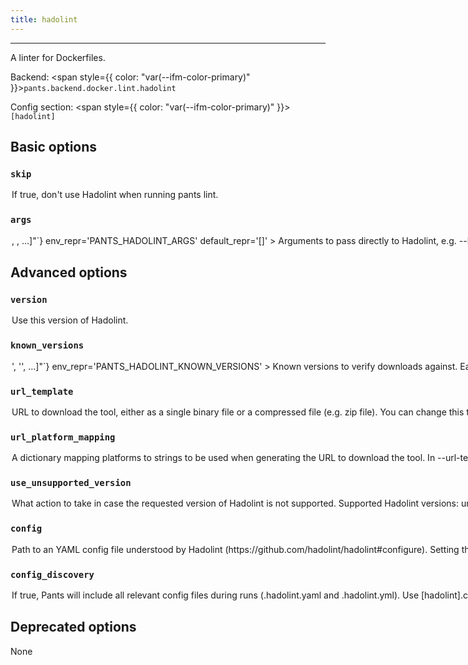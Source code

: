 ```yaml
---
title: hadolint
---
```



---

A linter for Dockerfiles.

Backend: <span style={{ color: "var(--ifm-color-primary)" }}>`pants.backend.docker.lint.hadolint`</span>

Config section: <span style={{ color: "var(--ifm-color-primary)" }}>`[hadolint]`</span>

## Basic options

<span className={styles.options}>

### `skip`

<Option
  cli_repr='--[no-]hadolint-skip'
  env_repr='PANTS_HADOLINT_SKIP'
  default_repr='False'
>
  

If true, don't use Hadolint when running `pants lint`.

</Option>


### `args`

<Option
  cli_repr={`--hadolint-args="[<shell_str>, <shell_str>, ...]"`}
  env_repr='PANTS_HADOLINT_ARGS'
  default_repr='[]'
>
  

Arguments to pass directly to Hadolint, e.g. `--hadolint-args='--format json'`.

</Option>


## Advanced options

### `version`

<Option
  cli_repr='--hadolint-version=<str>'
  env_repr='PANTS_HADOLINT_VERSION'
  default_repr='v2.10.0'
>
  

Use this version of Hadolint.

</Option>


### `known_versions`

<Option
  cli_repr={`--hadolint-known-versions="['<str>', '<str>', ...]"`}
  env_repr='PANTS_HADOLINT_KNOWN_VERSIONS'
>
  

Known versions to verify downloads against.

Each element is a pipe-separated string of `version|platform|sha256|length`, where\:

- `version` is the version string
- `platform` is one of `[linux_arm64,linux_x86_64,macos_arm64,macos_x86_64]`
- `sha256` is the 64-character hex representation of the expected sha256
digest of the download file, as emitted by `shasum -a 256`
- `length` is the expected length of the download file in bytes, as emitted by
`wc -c`

E.g., `3.1.2|macos_x86_64|6d0f18cd84b918c7b3edd0203e75569e0c7caecb1367bbbe409b44e28514f5be|42813`.

Values are space-stripped, so pipes can be indented for readability if necessary.

</Option>


### `url_template`

<Option
  cli_repr='--hadolint-url-template=<str>'
  env_repr='PANTS_HADOLINT_URL_TEMPLATE'
  default_repr='https://github.com/hadolint/hadolint/releases/download/{version}/hadolint-{platform}'
>
  

URL to download the tool, either as a single binary file or a compressed file (e.g. zip file). You can change this to point to your own hosted file, e.g. to work with proxies or for access via the filesystem through a `file\:$abspath` URL (e.g. `file\:/this/is/absolute`, possibly by [templating the buildroot in a config file](\<[Options](doc\:options#config-file-entries)>)).

Use `\{version}` to have the value from `--version` substituted, and `\{platform}` to have a value from `--url-platform-mapping` substituted in, depending on the current platform. For example, https\://github.com/.../protoc-\{version}-\{platform}.zip.

</Option>


### `url_platform_mapping`

<Option
  cli_repr={`--hadolint-url-platform-mapping="{'key1': val1, 'key2': val2, ...}"`}
  env_repr='PANTS_HADOLINT_URL_PLATFORM_MAPPING'
>
  

A dictionary mapping platforms to strings to be used when generating the URL to download the tool.

In `--url-template`, anytime the `\{platform}` string is used, Pants will determine the current platform, and substitute `\{platform}` with the respective value from your dictionary.

For example, if you define `\{"macos_x86_64"\: "apple-darwin", "linux_x86_64"\: "unknown-linux"}`, and run Pants on Linux with an intel architecture, then `\{platform}` will be substituted in the `--url-template` option with `unknown-linux`.

</Option>


### `use_unsupported_version`

<Option
  cli_repr='--hadolint-use-unsupported-version=<UnsupportedVersionUsage>'
  env_repr='PANTS_HADOLINT_USE_UNSUPPORTED_VERSION'
  one_of='error, warning'
  default_repr='error'
>
  

What action to take in case the requested version of Hadolint is not supported.

Supported Hadolint versions\: unspecified

</Option>


### `config`

<Option
  cli_repr='--hadolint-config=<file_option>'
  env_repr='PANTS_HADOLINT_CONFIG'
  default_repr='None'
>
  

Path to an YAML config file understood by Hadolint (https\://github.com/hadolint/hadolint#configure).

Setting this option will disable `[hadolint].config_discovery`. Use this option if the config is located in a non-standard location.

</Option>


### `config_discovery`

<Option
  cli_repr='--[no-]hadolint-config-discovery'
  env_repr='PANTS_HADOLINT_CONFIG_DISCOVERY'
  default_repr='True'
>
  

If true, Pants will include all relevant config files during runs (`.hadolint.yaml` and `.hadolint.yml`).

Use `[hadolint].config` instead if your config is in a non-standard location.

</Option>


## Deprecated options

None

</span>